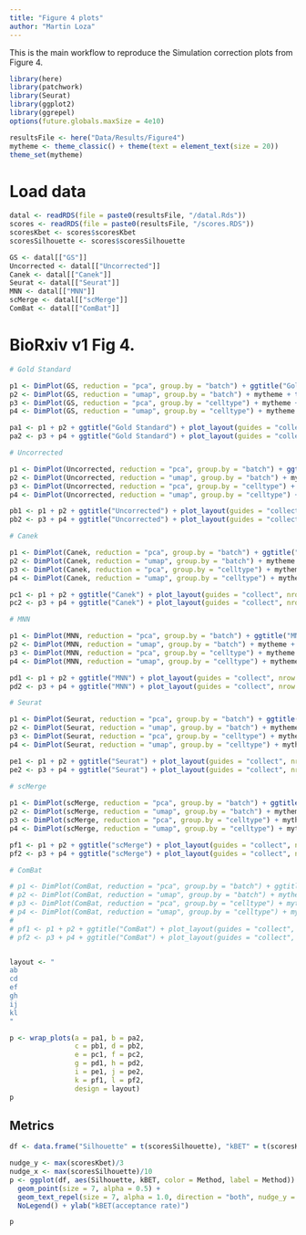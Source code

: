 ```yaml
---
title: "Figure 4 plots"
author: "Martin Loza"
---
```


This is the main workflow to reproduce the Simulation correction plots from Figure 4.

```r
library(here)
library(patchwork)
library(Seurat)
library(ggplot2)
library(ggrepel)
options(future.globals.maxSize = 4e10)

resultsFile <- here("Data/Results/Figure4")
mytheme <- theme_classic() + theme(text = element_text(size = 20)) 
theme_set(mytheme)
```

# Load data

```r
datal <- readRDS(file = paste0(resultsFile, "/datal.Rds"))
scores <- readRDS(file = paste0(resultsFile, "/scores.RDS"))
scoresKbet <- scores$scoresKbet
scoresSilhouette <- scores$scoresSilhouette
```

```r
GS <- datal[["GS"]]
Uncorrected <- datal[["Uncorrected"]]
Canek <- datal[["Canek"]]
Seurat <- datal[["Seurat"]]
MNN <- datal[["MNN"]]
scMerge <- datal[["scMerge"]]
ComBat <- datal[["ComBat"]]
```

# BioRxiv v1 Fig 4. 

```r

# Gold Standard

p1 <- DimPlot(GS, reduction = "pca", group.by = "batch") + ggtitle("Gold Standard") + mytheme
p2 <- DimPlot(GS, reduction = "umap", group.by = "batch") + mytheme + theme(plot.title = element_blank())
p3 <- DimPlot(GS, reduction = "pca", group.by = "celltype") + mytheme + theme(plot.title = element_blank())
p4 <- DimPlot(GS, reduction = "umap", group.by = "celltype") + mytheme + theme(plot.title = element_blank())

pa1 <- p1 + p2 + ggtitle("Gold Standard") + plot_layout(guides = "collect", nrow = 1) 
pa2 <- p3 + p4 + ggtitle("Gold Standard") + plot_layout(guides = "collect", nrow = 1) 

# Uncorrected

p1 <- DimPlot(Uncorrected, reduction = "pca", group.by = "batch") + ggtitle("Uncorrected") + mytheme
p2 <- DimPlot(Uncorrected, reduction = "umap", group.by = "batch") + mytheme + theme(plot.title = element_blank())
p3 <- DimPlot(Uncorrected, reduction = "pca", group.by = "celltype") + mytheme + theme(plot.title = element_blank())
p4 <- DimPlot(Uncorrected, reduction = "umap", group.by = "celltype") + mytheme + theme(plot.title = element_blank())

pb1 <- p1 + p2 + ggtitle("Uncorrected") + plot_layout(guides = "collect", nrow = 1) 
pb2 <- p3 + p4 + ggtitle("Uncorrected") + plot_layout(guides = "collect", nrow = 1) 

# Canek 

p1 <- DimPlot(Canek, reduction = "pca", group.by = "batch") + ggtitle("Canek") + mytheme
p2 <- DimPlot(Canek, reduction = "umap", group.by = "batch") + mytheme + theme(plot.title = element_blank())
p3 <- DimPlot(Canek, reduction = "pca", group.by = "celltype") + mytheme + theme(plot.title = element_blank())
p4 <- DimPlot(Canek, reduction = "umap", group.by = "celltype") + mytheme + theme(plot.title = element_blank())

pc1 <- p1 + p2 + ggtitle("Canek") + plot_layout(guides = "collect", nrow = 1) 
pc2 <- p3 + p4 + ggtitle("Canek") + plot_layout(guides = "collect", nrow = 1) 

# MNN

p1 <- DimPlot(MNN, reduction = "pca", group.by = "batch") + ggtitle("MNN") + mytheme
p2 <- DimPlot(MNN, reduction = "umap", group.by = "batch") + mytheme + theme(plot.title = element_blank())
p3 <- DimPlot(MNN, reduction = "pca", group.by = "celltype") + mytheme + theme(plot.title = element_blank())
p4 <- DimPlot(MNN, reduction = "umap", group.by = "celltype") + mytheme + theme(plot.title = element_blank())

pd1 <- p1 + p2 + ggtitle("MNN") + plot_layout(guides = "collect", nrow = 1) 
pd2 <- p3 + p4 + ggtitle("MNN") + plot_layout(guides = "collect", nrow = 1)

# Seurat

p1 <- DimPlot(Seurat, reduction = "pca", group.by = "batch") + ggtitle("Seurat") + mytheme
p2 <- DimPlot(Seurat, reduction = "umap", group.by = "batch") + mytheme + theme(plot.title = element_blank())
p3 <- DimPlot(Seurat, reduction = "pca", group.by = "celltype") + mytheme + theme(plot.title = element_blank())
p4 <- DimPlot(Seurat, reduction = "umap", group.by = "celltype") + mytheme + theme(plot.title = element_blank())

pe1 <- p1 + p2 + ggtitle("Seurat") + plot_layout(guides = "collect", nrow = 1) 
pe2 <- p3 + p4 + ggtitle("Seurat") + plot_layout(guides = "collect", nrow = 1) 
 
# scMerge

p1 <- DimPlot(scMerge, reduction = "pca", group.by = "batch") + ggtitle("scMerge") + mytheme
p2 <- DimPlot(scMerge, reduction = "umap", group.by = "batch") + mytheme + theme(plot.title = element_blank())
p3 <- DimPlot(scMerge, reduction = "pca", group.by = "celltype") + mytheme + theme(plot.title = element_blank()) 
p4 <- DimPlot(scMerge, reduction = "umap", group.by = "celltype") + mytheme + theme(plot.title = element_blank())

pf1 <- p1 + p2 + ggtitle("scMerge") + plot_layout(guides = "collect", nrow = 1) 
pf2 <- p3 + p4 + ggtitle("scMerge") + plot_layout(guides = "collect", nrow = 1)

# ComBat

# p1 <- DimPlot(ComBat, reduction = "pca", group.by = "batch") + ggtitle("ComBat") + mytheme
# p2 <- DimPlot(ComBat, reduction = "umap", group.by = "batch") + mytheme + theme(plot.title = element_blank())
# p3 <- DimPlot(ComBat, reduction = "pca", group.by = "celltype") + mytheme + theme(plot.title = element_blank())
# p4 <- DimPlot(ComBat, reduction = "umap", group.by = "celltype") + mytheme + theme(plot.title = element_blank())
# 
# pf1 <- p1 + p2 + ggtitle("ComBat") + plot_layout(guides = "collect", nrow = 1) 
# pf2 <- p3 + p4 + ggtitle("ComBat") + plot_layout(guides = "collect", nrow = 1)


layout <- "
ab
cd
ef
gh
ij
kl
"

p <- wrap_plots(a = pa1, b = pa2,
                c = pb1, d = pb2,
                e = pc1, f = pc2, 
                g = pd1, h = pd2,
                i = pe1, j = pe2,
                k = pf1, l = pf2,
                design = layout)
p
```

## Metrics 

```r
df <- data.frame("Silhouette" = t(scoresSilhouette), "kBET" = t(scoresKbet), Method = colnames(scoresKbet))
```


```r
nudge_y <- max(scoresKbet)/3
nudge_x <- max(scoresSilhouette)/10
p <- ggplot(df, aes(Silhouette, kBET, color = Method, label = Method)) + 
  geom_point(size = 7, alpha = 0.5) +
  geom_text_repel(size = 7, alpha = 1.0, direction = "both", nudge_y = nudge_y, nudge_x = nudge_x) + 
  NoLegend() + ylab("kBET(acceptance rate)")

p
```


